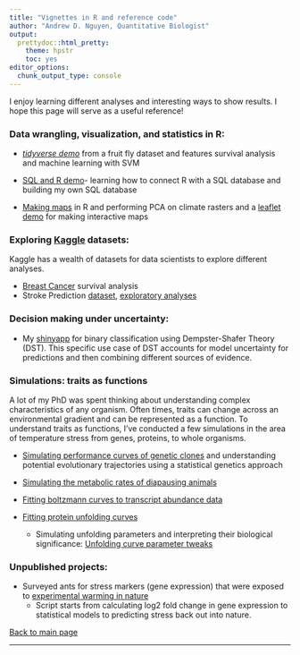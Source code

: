 ```yaml
---
title: "Vignettes in R and reference code"
author: "Andrew D. Nguyen, Quantitative Biologist"
output:
  prettydoc::html_pretty:
    theme: hpstr
    toc: yes
editor_options: 
  chunk_output_type: console
---
```


I enjoy learning different analyses and interesting ways to show results. I hope this page will serve as a useful reference!

### Data wrangling, visualization, and statistics in R:     

* *[tidyverse demo](ggplot.pdf)* from a fruit fly dataset and features survival analysis and machine learning with SVM    
* [SQL and R demo](SQL.pdf)- learning how to connect R with a SQL database and building my own SQL database    

* [Making maps](RasterPCA_demo.html) in R and performing PCA on climate rasters and a [leaflet demo](Leaflet_code.html) for making interactive maps

### Exploring [Kaggle](https://www.kaggle.com/) datasets:   

Kaggle has a wealth of datasets for data scientists to explore different analyses.   

* [Breast Cancer](breast_cancer.pdf) survival analysis  
* Stroke Prediction [dataset](https://www.kaggle.com/datasets/fedesoriano/stroke-prediction-dataset?resource=download), [exploratory analyses](stroke.pdf)   


### Decision making under uncertainty:   

* My [shinyapp](https://antdrewdnguyen.shinyapps.io/dempster_shafer/) for binary classification using Dempster-Shafer Theory (DST). This specific use case of DST accounts for model uncertainty for predictions and then combining different sources of evidence. 

### Simulations: traits as functions   

A lot of my PhD was spent thinking about understanding complex characteristics of any organism. Often times, traits can change across an environmental gradient and can be represented as a function. To understand traits as functions, I've conducted a few simulations in the area of temperature stress from genes, proteins, to whole organisms. 

* [Simulating performance curves of genetic clones](2018-01-10_simulate_perf_curves.html) and understanding potential evolutionary trajectories using a statistical genetics approach 

* [Simulating the metabolic rates of diapausing animals](2018-01-10_phases_of_diapause_exit.html)   
 
 
* [Fitting boltzmann curves to transcript abundance data](Function_valued_traits.html)       

* [Fitting protein unfolding curves](20170411_prelim_analyses_pog_aph_proteomics.html)      
    * Simulating unfolding parameters and interpreting their biological significance: [Unfolding curve parameter tweaks](2020-03-12_unfolding_curves.html)     



### Unpublished projects:   

* Surveyed ants for stress markers (gene expression) that were exposed to [experimental warming in nature](20170508_stressed_ants_report_forSHC_NJG.html)  
    * Script starts from calculating log2 fold change in gene expression to statistical models to predicting stress back out into nature.   


[Back to main page](https://adnguyen.github.io/)

---------



